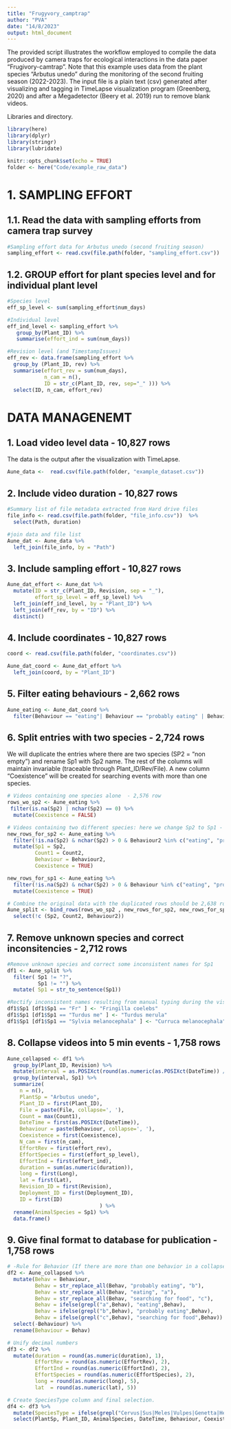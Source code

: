 ```yaml
---
title: "Frugyvory_camptrap"
author: "PVA"
date: "14/8/2023"
output: html_document
---
```

The provided script illustrates the workflow employed to compile the data produced by camera traps for ecological interactions in the data paper "Frugivory-camtrap". Note that this example uses data from the plant species "Arbutus unedo" during the monitoring of the second fruiting season (2022-2023). The input file is a plain text (csv) generated after visualizing and tagging in TimeLapse visualization program (Greenberg, 2020) and after a Megadetector (Beery et al. 2019) run to remove blank videos.   


Libraries and directory.
```r
library(here)
library(dplyr)
library(stringr)
library(lubridate)

knitr::opts_chunk$set(echo = TRUE)
folder <- here("Code/example_raw_data")
```

# 1. SAMPLING EFFORT 
## 1.1. Read the data with sampling efforts from camera trap survey
```r
#Sampling effort data for Arbutus unedo (second fruiting season)
sampling_effort <- read.csv(file.path(folder, "sampling_effort.csv"))
```

## 1.2. GROUP effort for plant species level and for individual plant level 
```r
#Species level
eff_sp_level <- sum(sampling_effort$num_days)

#Individual level  
eff_ind_level <- sampling_effort %>%
   group_by(Plant_ID) %>%
   summarise(effort_ind = sum(num_days))

#Revision level (and TimestampIssues)
eff_rev <- data.frame(sampling_effort %>%
  group_by (Plant_ID, rev) %>%
  summarise(effort_rev = sum(num_days),
            n_cam = n(), 
            ID = str_c(Plant_ID, rev, sep="_" ))) %>% 
  select(ID, n_cam, effort_rev)
```

# DATA MANAGENEMT
## 1. Load video level data                             - 10,827 rows 
The data is the output after the visualization with TimeLapse.
```r
Aune_data <-  read.csv(file.path(folder, "example_dataset.csv"))
```

## 2. Include video duration                            - 10,827 rows
```r
#Summary list of file metadata extracted from Hard drive files
file_info <- read.csv(file.path(folder, "file_info.csv"))  %>%
  select(Path, duration)

#join data and file list
Aune_dat <- Aune_data %>%
  left_join(file_info, by = "Path")
```

## 3. Include sampling effort                           - 10,827 rows 
```r
Aune_dat_effort <- Aune_dat %>%
  mutate(ID = str_c(Plant_ID, Revision, sep = "_"),
         effort_sp_level = eff_sp_level) %>%
  left_join(eff_ind_level, by = "Plant_ID") %>%
  left_join(eff_rev, by = "ID") %>%
  distinct()
```

## 4. Include coordinates                               - 10,827 rows
```r
coord <- read.csv(file.path(folder, "coordinates.csv"))

Aune_dat_coord <- Aune_dat_effort %>%
  left_join(coord, by = "Plant_ID")
```

## 5. Filter eating behaviours                          - 2,662 rows 
```r
Aune_eating <- Aune_dat_coord %>%
  filter(Behaviour == "eating"| Behaviour == "probably eating" | Behaviour == "searching for food")
```

## 6. Split entries with two species                    - 2,724 rows
We will duplicate the entries where there are two species (SP2 = "non empty") and rename Sp1 with Sp2 name. The rest of the columns will maintain invariable (traceable through Plant_ID/Rev/File). A new column "Coexistence" will be created for searching events with more than one species.
```r
# Videos containing one species alone  - 2,576 row
rows_wo_sp2 <- Aune_eating %>%
 filter(is.na(Sp2) | nchar(Sp2) == 0) %>%
  mutate(Coexistence = FALSE)

# Videos containing two different species: here we change Sp2 to Sp1 - 62 rows (Duplicate rows based on Sp2 and Behaviour2 conditions) 
new_rows_for_sp2 <- Aune_eating %>%
  filter(!is.na(Sp2) & nchar(Sp2) > 0 & Behaviour2 %in% c("eating", "probably eating", "searching for food")) %>%
  mutate(Sp1 = Sp2,
         Count1 = Count2,
         Behaviour = Behaviour2,
         Coexistence = TRUE)

new_rows_for_sp1 <- Aune_eating %>%
  filter(!is.na(Sp2) & nchar(Sp2) > 0 & Behaviour %in% c("eating", "probably eating", "searching for food")) %>%
  mutate(Coexistence = TRUE)

# Combine the original data with the duplicated rows should be 2,638 rows
Aune_split <- bind_rows(rows_wo_sp2 , new_rows_for_sp2, new_rows_for_sp1) %>%
  select(!c (Sp2, Count2, Behaviour2)) 
```

## 7. Remove unknown species and correct inconsitencies - 2,712 rows
```r
#Remove unknown species and correct some inconsistent names for Sp1
df1 <- Aune_split %>%
  filter( Sp1 != "?", 
          Sp1 != "") %>%
  mutate( Sp1 = str_to_sentence(Sp1))

#Rectify inconsistent names resulting from manual typing during the visualization process.  
df1$Sp1 [df1$Sp1 == "Fr" ] <- "Fringilla coelebs"
df1$Sp1 [df1$Sp1 == "Turdus me" ] <- "Turdus merula"
df1$Sp1 [df1$Sp1 == "Sylvia melanocephala" ] <- "Curruca melanocephala"
```

## 8. Collapse videos into 5 min events                 - 1,758 rows
```r
Aune_collapsed <- df1 %>%
  group_by(Plant_ID, Revision) %>%
  mutate(interval = as.POSIXct(round(as.numeric(as.POSIXct(DateTime)) / (60*5)) * (60*5), origin="1970-01-01")) %>%
  group_by(interval, Sp1) %>%
  summarize( 
    n = n(),
    PlantSp = "Arbutus unedo",
    Plant_ID = first(Plant_ID),
    File = paste(File, collapse=', '),
    Count = max(Count1),
    DateTime = first(as.POSIXct(DateTime)),
    Behaviour = paste(Behaviour, collapse=', '),
    Coexistence = first(Coexistence),
    N_cam = first(n_cam),
    EffortRev = first(effort_rev),
    EffortSpecies = first(effort_sp_level),
    EffortInd = first(effort_ind),
    duration = sum(as.numeric(duration)),
    long = first(Long),
    lat = first(Lat),
    Revision_ID = first(Revision),
    Deployment_ID = first(Deployment_ID),
    ID = first(ID)
                              ) %>%
  rename(AnimalSpecies = Sp1) %>%
  data.frame()
```

## 9. Give final format to database for publication     - 1,758 rows
```r
# -Rule for Behavior (If there are more than one behavior in a collapsed event we choose the alternative according to the following order: 1. eating > 2. prob. eating > 3. searching for food)
df2 <- Aune_collapsed %>%
  mutate(Behav = Behaviour,
         Behav = str_replace_all(Behav, "probably eating", "b"),
         Behav = str_replace_all(Behav, "eating", "a"),
         Behav = str_replace_all(Behav, "searching for food", "c"),
         Behav = ifelse(grepl("a",Behav), "eating",Behav),
         Behav = ifelse(grepl("b",Behav), "probably eating",Behav),
         Behav = ifelse(grepl("c",Behav), "searching for food",Behav)) %>%
  select(-Behaviour) %>%
  rename(Behaviour = Behav)

# Unify decimal numbers
df3 <- df2 %>%
  mutate(duration = round(as.numeric(duration), 1),
         EffortRev = round(as.numeric(EffortRev), 2),
         EffortInd = round(as.numeric(EffortInd), 2), 
         EffortSpecies = round(as.numeric(EffortSpecies), 2),
         long = round(as.numeric(long), 5),
         lat  = round(as.numeric(lat), 5))

# Create SpeciesType column and final selection.
df4 <- df3 %>%
  mutate(SpeciesType = ifelse(grepl("Cervus|Sus|Meles|Vulpes|Genetta|Herpestes", AnimalSpecies, ignore.case = TRUE), "Mammal", "Bird")) %>%
  select(PlantSp, Plant_ID, AnimalSpecies, DateTime, Behaviour, Coexistence, N_cam, EffortRev, EffortSpecies, EffortInd, duration, long, lat, SpeciesType)

```





